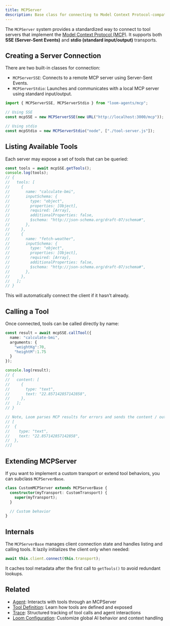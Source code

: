 ```yaml
---
title: MCPServer  
description: Base class for connecting to Model Context Protocol-compatible tool servers over SSE or stdio
---
```


The `MCPServer` system provides a standardized way to connect to tool servers that implement the [Model Context Protocol (MCP)](https://modelcontext.org). It supports both **SSE (Server-Sent Events)** and **stdio (standard input/output)** transports.

## Creating a Server Connection

There are two built-in classes for connection:

- `MCPServerSSE`: Connects to a remote MCP server using Server-Sent Events.
- `MCPServerStdio`: Launches and communicates with a local MCP server using standard input/output.

```ts
import { MCPServerSSE, MCPServerStdio } from "loom-agents/mcp";

// Using SSE
const mcpSSE = new MCPServerSSE(new URL("http://localhost:3000/mcp"));

// Using stdio
const mcpStdio = new MCPServerStdio("node", ["./tool-server.js"]);
```

## Listing Available Tools

Each server may expose a set of tools that can be queried:

```ts
const tools = await mcpSSE.getTools();
console.log(tools);
// {
//   tools: [
//     {
//       name: "calculate-bmi",
//       inputSchema: {
//         type: "object",
//         properties: [Object],
//         required: [Array],
//         additionalProperties: false,
//         $schema: "http://json-schema.org/draft-07/schema#",
//       },
//     },
//     {
//       name: "fetch-weather",
//       inputSchema: {
//         type: "object",
//         properties: [Object],
//         required: [Array],
//         additionalProperties: false,
//         $schema: "http://json-schema.org/draft-07/schema#",
//       },
//     },
//   ];
// }
```

This will automatically connect the client if it hasn’t already.

## Calling a Tool

Once connected, tools can be called directly by name:

```ts
const result = await mcpSSE.callTool({
  name: "calculate-bmi",
  arguments: {
    "weightKg":70,
    "heightM":1.75
  }
});

console.log(result);
// {
//   content: [
//     {
//       type: "text",
//       text: "22.857142857142858",
//     },
//   ];
// }

// Note, Loom parses MCP results for errors and sends the content / output off `.content`
// [
//  {
//    type: "text",
//    text: "22.857142857142858",
//  },
//]
```

## Extending MCPServer

If you want to implement a custom transport or extend tool behaviors, you can subclass `MCPServerBase`.

```ts
class CustomMCPServer extends MCPServerBase {
  constructor(myTransport: CustomTransport) {
    super(myTransport);
  }

  // Custom behavior
}
```

## Internals

The `MCPServerBase` manages client connection state and handles listing and calling tools. It lazily initializes the client only when needed:

```ts
await this.client.connect(this.transport);
```

It caches tool metadata after the first call to `getTools()` to avoid redundant lookups.

## Related

- [Agent](/docs/reference/agent): Interacts with tools through an MCPServer
- [Tool Definition](/docs/reference/tool): Learn how tools are defined and exposed
- [Trace](/docs/reference/trace): Structured tracking of tool calls and agent interactions
- [Loom Configuration](/docs/reference/loom): Customize global AI behavior and context handling
